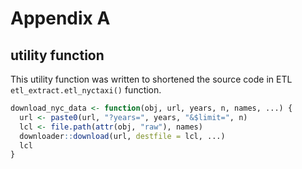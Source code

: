 # Appendix A

## utility function

This utility function was written to shortened the source code in ETL `etl_extract.etl_nyctaxi()` function.

```r
download_nyc_data <- function(obj, url, years, n, names, ...) {
  url <- paste0(url, "?years=", years, "&$limit=", n)
  lcl <- file.path(attr(obj, "raw"), names)
  downloader::download(url, destfile = lcl, ...)
  lcl
}
```